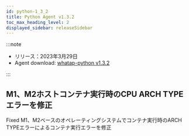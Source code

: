 ```yaml
---
id: python-1_3_2
title: Python Agent v1.3.2
toc_max_heading_level: 2
displayed_sidebar: releaseSidebar
---
```



:::note

- リリース：2023年3月29日
- Agent download: [whatap-python v1.3.2](https://pypi.org/project/whatap-python/1.3.2/)

:::

## M1、M2ホストコンテナ実行時のCPU ARCH TYPEエラーを修正

<p><Status>Fixed</Status> M1、M2ベースのオペレーティングシステムでコンテナ実行時のARCH TYPEエラーによるコンテナ実行エラーを修正</p>
